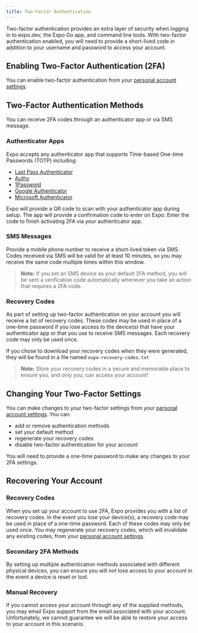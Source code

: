 ```yaml
---
title: Two-Factor Authentication
---
```


Two-factor authentication provides an extra layer of security when logging in to expo.dev, the Expo Go app, and command line tools. With two-factor authentication enabled, you will need to provide a short-lived code in addition to your username and password to access your account.

## Enabling Two-Factor Authentication (2FA)

You can enable two-factor authentication from your [personal account settings](https://expo.dev/settings).

## Two-Factor Authentication Methods

You can receive 2FA codes through an authenticator app or via SMS message.

### Authenticator Apps

Expo accepts any authenticator app that supports Time-based One-time Passwords (TOTP) including:

- [Last Pass Authenticator](https://lastpass.com/auth/)
- [Authy](https://authy.com/)
- [1Password](https://support.1password.com/one-time-passwords/)
- [Google Authenticator](https://support.google.com/accounts/answer/1066447)
- [Microsoft Authenticator](https://www.microsoft.com/en-us/account/authenticator)

Expo will provide a QR code to scan with your authenticator app during setup. The app will provide a confirmation code to enter on Expo. Enter the code to finish activating 2FA via your authenticator app.

### SMS Messages

Provide a mobile phone number to receive a short-lived token via SMS. Codes received via SMS will be valid for at least 10 minutes, so you may receive the same code multiple times within this window.

> **Note:** If you set an SMS device as your default 2FA method, you will be sent a verification code automatically whenever you take an action that requires a 2FA code.

### Recovery Codes

As part of setting up two-factor authentication on your account you will receive a list of recovery codes. These codes may be used in place of a one-time password if you lose access to the device(s) that have your authenticator app or that you use to receive SMS messages. Each recovery code may only be used once.

If you chose to download your recovery codes when they were generated, they will be found in a file named `expo-recovery-codes.txt`

> **Note:** Store your recovery codes in a secure and memorable place to ensure you, and only you, can access your account!

## Changing Your Two-Factor Settings

You can make changes to your two-factor settings from your [personal account settings](https://expo.dev/settings). You can:

- add or remove authentication methods
- set your default method
- regenerate your recovery codes
- disable two-factor authentication for your account

You will need to provide a one-time password to make any changes to your 2FA settings.

## Recovering Your Account

### Recovery Codes

When you set up your account to use 2FA, Expo provides you with a list of recovery codes. In the event you lose your device(s), a recovery code may be used in place of a one-time password. Each of these codes may only be used once. You may regenerate your recovery codes, which will invalidate any existing codes, from your [personal account settings](https://expo.dev/settings/).

### Secondary 2FA Methods

By setting up multiple authentication methods associated with different physical devices, you can ensure you will not lose access to your account in the event a device is reset or lost.

### Manual Recovery

If you cannot access your account through any of the supplied methods, you may email Expo support from the email associated with your account. Unfortunately, we cannot guarantee we will be able to restore your access to your account in this scenario.
